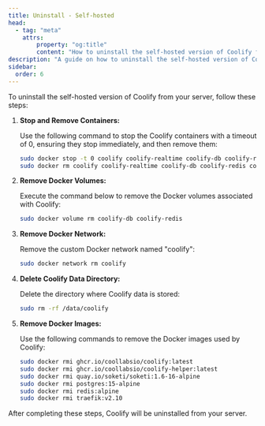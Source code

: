 ```yaml
---
title: Uninstall - Self-hosted
head:
  - tag: "meta"
    attrs:
        property: "og:title"
        content: "How to uninstall the self-hosted version of Coolify from your server."
description: "A guide on how to uninstall the self-hosted version of Coolify from your server."
sidebar:
  order: 6
---
```


To uninstall the self-hosted version of Coolify from your server, follow these steps:

1. **Stop and Remove Containers:**

   Use the following command to stop the Coolify containers with a timeout of 0, ensuring they stop immediately, and then remove them:

   ```bash
   sudo docker stop -t 0 coolify coolify-realtime coolify-db coolify-redis coolify-proxy
   sudo docker rm coolify coolify-realtime coolify-db coolify-redis coolify-proxy
   ```

2. **Remove Docker Volumes:**

   Execute the command below to remove the Docker volumes associated with Coolify:

   ```bash
   sudo docker volume rm coolify-db coolify-redis
   ```

3. **Remove Docker Network:**

   Remove the custom Docker network named "coolify":

   ```bash
   sudo docker network rm coolify
   ```

4. **Delete Coolify Data Directory:**

   Delete the directory where Coolify data is stored:

   ```bash
   sudo rm -rf /data/coolify
   ```

5. **Remove Docker Images:**

   Use the following commands to remove the Docker images used by Coolify:

   ```bash
   sudo docker rmi ghcr.io/coollabsio/coolify:latest
   sudo docker rmi ghcr.io/coollabsio/coolify-helper:latest
   sudo docker rmi quay.io/soketi/soketi:1.6-16-alpine
   sudo docker rmi postgres:15-alpine
   sudo docker rmi redis:alpine
   sudo docker rmi traefik:v2.10
   ```

After completing these steps, Coolify will be uninstalled from your server.
